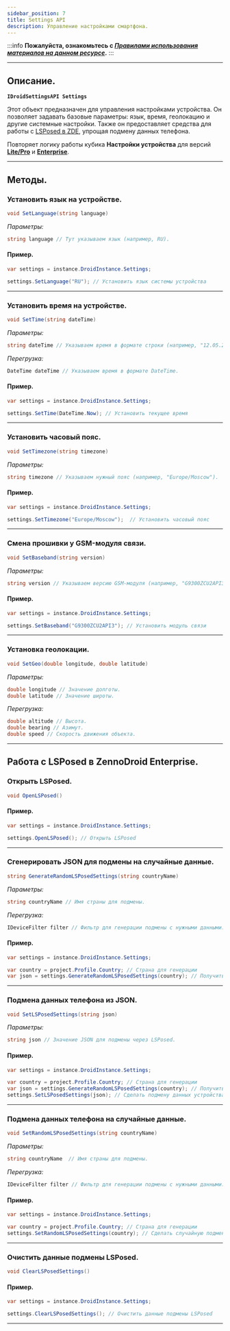 ```yaml
---
sidebar_position: 7
title: Settings API
description: Управление настройками смартфона.
---
```

:::info **Пожалуйста, ознакомьтесь с [*Правилами использования материалов на данном ресурсе*](../Disclaimer).**
:::
_______________________________________________  
## Описание.  
**`IDroidSettingsAPI Settings`**  

Этот объект предназначен для управления настройками устройства. Он позволяет задавать базовые параметры: язык, время, геолокацию и другие системные настройки. Также он предоставляет средства для работы с [LSPosed в ZDE](../Enterprise/LSPosed), упрощая подмену данных телефона.  

Повторяет логику работы кубика **Настройки устройства** для версий [**Lite/Pro**](../Android/ProLite/setting) и [**Enterprise**](../Android/Enterprise/setting).  
_______________________________________________
## Методы.  
### Установить язык на устройстве.
```csharp
void SetLanguage(string language)
```   

*Параметры:*   
```csharp
string language // Тут указываем язык (например, RU).
``` 

#### Пример.  
```csharp
var settings = instance.DroidInstance.Settings;

settings.SetLanguage("RU"); // Установить язык системы устройства
```
_______________________________________________
### Установить время на устройстве.
```csharp
void SetTime(string dateTime)
```   

*Параметры:*   
```csharp
string dateTime // Указываем время в формате строки (например, "12.05.2025 14:30").
``` 

*Перегрузка:*   
```csharp
DateTime dateTime // Указываем время в формате DateTime.
``` 

#### Пример.  
```csharp
var settings = instance.DroidInstance.Settings;

settings.SetTime(DateTime.Now); // Установить текущее время
```
_______________________________________________
### Установить часовый пояс.
```csharp
void SetTimezone(string timezone)
```   

*Параметры:*   
```csharp
string timezone // Указываем нужный пояс (например, "Europe/Moscow").
``` 

#### Пример.  
```csharp
var settings = instance.DroidInstance.Settings;

settings.SetTimezone("Europe/Moscow");  // Установить часовый пояс
```
_______________________________________________
### Смена прошивки у GSM-модуля связи.
```csharp
void SetBaseband(string version)
```   

*Параметры:*   
```csharp
string version // Указываем версию GSM-модуля (например, "G9300ZCU2API3").
``` 

#### Пример.  
```csharp
var settings = instance.DroidInstance.Settings;

settings.SetBaseband("G9300ZCU2API3"); // Установить модуль связи
```
_______________________________________________
### Установка геолокации.
```csharp
void SetGeo(double longitude, double latitude)
```   

*Параметры:*   
```csharp
double longitude // Значение долготы.
double latitude // Значение широты.
``` 

*Перегрузка:*   
```csharp
double altitude // Высота.
double bearing // Азимут.
double speed // Скорость движения объекта.
``` 
_______________________________________________
## Работа с LSPosed в ZennoDroid Enterprise.  
### Открыть LSPosed.
```csharp
void OpenLSPosed() 
```   

#### Пример.  
```csharp
var settings = instance.DroidInstance.Settings;

settings.OpenLSPosed(); // Открыть LSPosed
```
_______________________________________________
### Сгенерировать JSON для подмены на случайные данные.
```csharp
string GenerateRandomLSPosedSettings(string countryName) 
```   

*Параметры:*   
```csharp
string countryName // Имя страны для подмены.
``` 

*Перегрузка:*   
```csharp
IDeviceFilter filter // Фильтр для генерации подмены с нужными данными.
``` 

#### Пример.  
```csharp
var settings = instance.DroidInstance.Settings;

var country = project.Profile.Country; // Страна для генерации
var json = settings.GenerateRandomLSPosedSettings(country); // Получить Json для подмены LSPosed
```
_______________________________________________
### Подмена данных телефона из JSON.
```csharp
void SetLSPosedSettings(string json) 
```   

*Параметры:*   
```csharp
string json // Значение JSON для подмены через LSPosed.
``` 

#### Пример.  
```csharp
var settings = instance.DroidInstance.Settings;

var country = project.Profile.Country; // Страна для генерации
var json = settings.GenerateRandomLSPosedSettings(country); // Получить Json для подмены LSPosed
settings.SetLSPosedSettings(json); // Сделать подмену данных устройства
```
_______________________________________________
### Подмена данных телефона на случайные данные.
```csharp
void SetRandomLSPosedSettings(string countryName)
```   

*Параметры:*   
```csharp
string countryName  // Имя страны для подмены.
``` 

*Перегрузка:*   
```csharp
IDeviceFilter filter // Фильтр для генерации подмены с нужными данными.
``` 

#### Пример.  
```csharp
var settings = instance.DroidInstance.Settings;

var country = project.Profile.Country; // Страна для генерации
settings.SetRandomLSPosedSettings(country); // Сделать случайную подмену данных устройства
```
_______________________________________________
### Очистить данные подмены LSPosed.
```csharp
void ClearLSPosedSettings()
```   

#### Пример.  
```csharp
var settings = instance.DroidInstance.Settings;

settings.ClearLSPosedSettings(); // Очистить данные подмены LSPosed
```
_______________________________________________